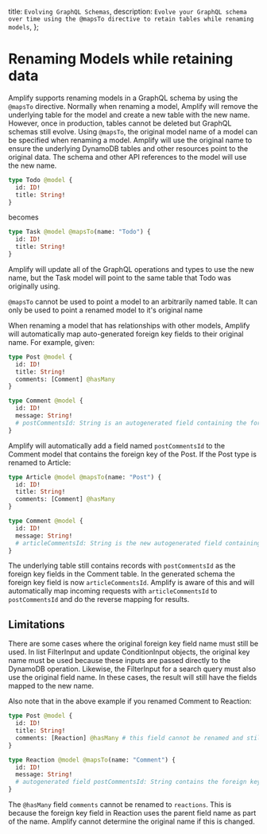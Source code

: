   title: `Evolving GraphQL Schemas`,
  description: `Evolve your GraphQL schema over time using the @mapsTo directive to retain tables while renaming models`,
};

# Renaming Models while retaining data

Amplify supports renaming models in a GraphQL schema by using the `@mapsTo` directive.
Normally when renaming a model, Amplify will remove the underlying table for the model and create a new table with the new name. However, once in production, tables cannot be deleted but GraphQL schemas still evolve.
Using `@mapsTo`, the original model name of a model can be specified when renaming a model. Amplify will use the original name to ensure the underlying DynamoDB tables and other resources point to the original data.
The schema and other API references to the model will use the new name.

```graphql
type Todo @model {
  id: ID!
  title: String!
}
```
becomes
```graphql
type Task @model @mapsTo(name: "Todo") {
  id: ID!
  title: String!
}
```
Amplify will update all of the GraphQL operations and types to use the new name, but the Task model will point to the same table that Todo was originally using.

<Callout>

`@mapsTo` cannot be used to point a model to an arbitrarily named table. It can only be used to point a renamed model to it's original name
</Callout>

When renaming a model that has relationships with other models, Amplify will automatically map auto-generated foreign key fields to their original name. For example, given:

```graphql
type Post @model {
  id: ID!
  title: String!
  comments: [Comment] @hasMany
}

type Comment @model {
  id: ID!
  message: String!
  # postCommentsId: String is an autogenerated field containing the foreign key
}
```
Amplify will automatically add a field named `postCommentsId` to the Comment model that contains the foreign key of the Post. If the Post type is renamed to Article:

```graphql
type Article @model @mapsTo(name: "Post") {
  id: ID!
  title: String!
  comments: [Comment] @hasMany
}

type Comment @model {
  id: ID!
  message: String!
  # articleCommentsId: String is the new autogenerated field containing the foreign key
}
```
The underlying table still contains records with `postCommentsId` as the foreign key fields in the Comment table. In the generated schema the foreign key field is now `articleCommentsId`.
Amplify is aware of this and will automatically map incoming requests with `articleCommentsId` to `postCommentsId` and do the reverse mapping for results.

## Limitations 
There are some cases where the original foreign key field name must still be used. In list FilterInput and update ConditionInput objects, the original key name must be used because these inputs are passed directly to the DynamoDB operation. Likewise, the FilterInput for a search query must also use the original field name.
In these cases, the result will still have the fields mapped to the new name.

Also note that in the above example if you renamed Comment to Reaction:
```graphql
type Post @model {
  id: ID!
  title: String!
  comments: [Reaction] @hasMany # this field cannot be renamed and still access existing relationship data
}

type Reaction @model @mapsTo(name: "Comment") {
  id: ID!
  message: String!
  # autogenerated field postCommentsId: String contains the foreign key
}
```
The `@hasMany` field `comments` cannot be renamed to `reactions`. This is because the foreign key field in Reaction uses the parent field name as part of the name. Amplify cannot determine the original name if this is changed.